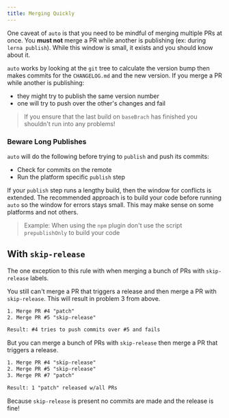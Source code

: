 ```yaml
---
title: Merging Quickly
---
```


One caveat of `auto` is that you need to be mindful of merging multiple PRs at once.
You **must not** merge a PR while another is publishing (ex: during `lerna publish`).
While this window is small, it exists and you should know about it.

`auto` works by looking at the `git` tree to calculate the version bump then makes commits for the `CHANGELOG.md` and the new version.
If you merge a PR while another is publishing:

- they might try to publish the same version number
- one will try to push over the other's changes and fail

> If you ensure that the last build on `baseBrach` has finished you shouldn't run into any problems!

### Beware Long Publishes

`auto` will do the following before trying to `publish` and push its commits:

- Check for commits on the remote
- Run the platform specific `publish` step

If your `publish` step runs a lengthy build, then the window for conflicts is extended.
The recommended approach is to build your code before running `auto` so the window for errors stays small.
This may make sense on some platforms and not others.

> Example: When using the `npm` plugin don't use the script `prepublishOnly` to build your code

## With `skip-release`

The one exception to this rule with when merging a bunch of PRs with `skip-release` labels.

You still can't merge a PR that triggers a release and then merge a PR with `skip-release`.
This will result in problem 3 from above.

```txt
1. Merge PR #4 "patch"
2. Merge PR #5 "skip-release"

Result: #4 tries to push commits over #5 and fails
```

But you can merge a bunch of PRs with `skip-release` then merge a PR that triggers a release.

```txt
1. Merge PR #4 "skip-release"
2. Merge PR #5 "skip-release"
3. Merge PR #7 "patch"

Result: 1 "patch" released w/all PRs
```

Because `skip-release` is present no commits are made and the release is fine!

